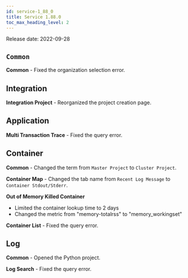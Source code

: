 ```yaml
---
id: service-1_88_0
title: Service 1.88.0
toc_max_heading_level: 2
---
```



Release date: 2022-09-28

## `Common`

**Common** - Fixed the organization selection error.

## Integration

**Integration Project** - Reorganized the project creation page.

## Application

**Multi Transaction Trace** - Fixed the query error.

## Container

**Common** - Changed the term from `Master Project` to `Cluster Project`.

**Container Map** - Changed the tab name from `Recent Log Message` to `Container Stdout/Stderr`.

**Out of Memory Killed Container** 

-   Limited the container lookup time to 2 days
-   Changed the metric from "memory-totalrss" to "memory_workingset"

**Container List** - Fixed the query error.

## Log

**Common** - Opened the Python project.

**Log Search** - Fixed the query error.
